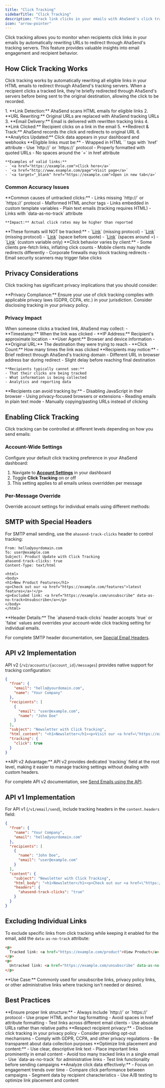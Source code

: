 ```yaml
---
title: "Click Tracking"
sidebarTitle: "Click Tracking"
description: "Track link clicks in your emails with AhaSend's click tracking feature - understand how it works, requirements, and implementation across SMTP and API"
icon: "arrow-pointer"
---
```


Click tracking allows you to monitor when recipients click links in your emails by automatically rewriting URLs to redirect through AhaSend's tracking servers. This feature provides valuable insights into email engagement and recipient behavior.

## How Click Tracking Works

Click tracking works by automatically rewriting all eligible links in your HTML emails to redirect through AhaSend's tracking servers. When a recipient clicks a tracked link, they're briefly redirected through AhaSend's servers before being sent to the original destination, allowing the click to be recorded.

<AccordionGroup>
  <Accordion title="The Tracking Process" icon="link">
    1. **Link Detection:** AhaSend scans HTML emails for eligible links
    2. **URL Rewriting:** Original URLs are replaced with AhaSend tracking URLs
    3. **Email Delivery:** Email is delivered with rewritten tracking links
    4. **Link Clicked:** Recipient clicks on a link in the email
    5. **Redirect & Track:** AhaSend records the click and redirects to original URL
    6. **Analytics Updated:** Click data appears in your dashboard and webhooks
  </Accordion>

  <Accordion title="Link Requirements" icon="code">
    **Eligible links must be:**
    - Wrapped in HTML `<a>` tags with `href` attribute
    - Use `http://` or `https://` protocol
    - Properly formatted with quoted URLs
    - No spaces around the `=` in href attribute

    **Examples of valid links:**
    - `<a href="https://example.com">Click here</a>`
    - `<a href="http://www.example.com/page">Visit page</a>`
    - `<a target="_blank" href="https://example.com">Open in new tab</a>`
  </Accordion>
</AccordionGroup>

### Common Accuracy Issues

<AccordionGroup>
  <Accordion title="Links Not Tracked" icon="link-slash">
    **Common causes of untracked clicks:**
    - Links missing `http://` or `https://` protocol
    - Malformed HTML anchor tags
    - Links embedded in custom template variables
    - Plain text emails (tracking requires HTML)
    - Links with `data-as-no-track` attribute

    **Impact:** Actual click rates may be higher than reported
  </Accordion>

  <Accordion title="Invalid Link Formats" icon="triangle-exclamation">
    **These formats will NOT be tracked:**
    - `<a href="example.com">Link</a>` (missing protocol)
    - `<a href="www.example.com">Link</a>` (missing protocol)
    - `<a href= "https://example.com">Link</a>` (space before quote)
    - `<a href = "https://example.com">Link</a>` (spaces around =)
    - `<a href="{{ url_variable }}">Link</a>` (custom variable only)
  </Accordion>

  <Accordion title="Email Client Variations" icon="devices">
    **Click behavior varies by client:**
    - Some clients pre-fetch links, inflating click counts
    - Mobile clients may handle redirects differently
    - Corporate firewalls may block tracking redirects
    - Email security scanners may trigger false clicks
  </Accordion>
</AccordionGroup>

## Privacy Considerations

Click tracking has significant privacy implications that you should consider:

<Warning>
**Privacy Compliance:** Ensure your use of click tracking complies with applicable privacy laws (GDPR, CCPA, etc.) in your jurisdiction. Consider disclosing tracking in your privacy policy.
</Warning>

### Privacy Impact

<AccordionGroup>
  <Accordion title="Information Collected" icon="database">
    When someone clicks a tracked link, AhaSend may collect:
    - **Timestamp:** When the link was clicked
    - **IP Address:** Recipient's approximate location
    - **User Agent:** Browser and device information
    - **Original URL:** The destination they were trying to reach
    - **Click Count:** How many times the link was clicked
  </Accordion>

  <Accordion title="Recipient Awareness" icon="eye">
    **Recipients may notice:**
    - Brief redirect through AhaSend's tracking domain
    - Different URL in browser address bar during redirect
    - Slight delay before reaching final destination

    **Recipients typically cannot see:**
    - That their clicks are being tracked
    - What information is being collected
    - Analytics and reporting data
  </Accordion>

  <Accordion title="Opt-out Considerations" icon="shield">
    **Recipients can avoid tracking by:**
    - Disabling JavaScript in their browser
    - Using privacy-focused browsers or extensions
    - Reading emails in plain text mode
    - Manually copying/pasting URLs instead of clicking
  </Accordion>
</AccordionGroup>

## Enabling Click Tracking

Click tracking can be controlled at different levels depending on how you send emails:

### Account-Wide Settings

Configure your default click tracking preference in your AhaSend dashboard:

1. Navigate to **[Account Settings](https://dash.ahasend.com/account/-/settings)** in your dashboard
2. Toggle **Click Tracking** on or off
3. This setting applies to all emails unless overridden per message

### Per-Message Override

Override account settings for individual emails using different methods:

## SMTP with Special Headers

For SMTP email sending, use the `ahasend-track-clicks` header to control tracking:

```plaintext SMTP Example
From: hello@yourdomain.com
To: user@example.com
Subject: Product Update with Click Tracking
ahasend-track-clicks: true
Content-Type: text/html

<html>
<body>
<h1>New Product Features</h1>
<p>Check out our <a href="https://example.com/features">latest features</a>!</p>
<p>Excluded link: <a href="https://example.com/unsubscribe" data-as-no-track>Unsubscribe</a></p>
</body>
</html>
```

<Note>
**Header Details:** The `ahasend-track-clicks` header accepts `true` or `false` values and overrides your account-wide click tracking setting for individual emails.
</Note>

For complete SMTP header documentation, see [Special Email Headers](/smtp/special-headers).

## API v2 Implementation

API v2 (`/v2/accounts/{account_id}/messages`) provides native support for tracking configuration:

```json API v2 Example
{
  "from": {
    "email": "hello@yourdomain.com",
    "name": "Your Company"
  },
  "recipients": [
    {
      "email": "user@example.com",
      "name": "John Doe"
    }
  ],
  "subject": "Newsletter with Click Tracking",
  "html_content": "<h1>Newsletter</h1><p>Visit our <a href=\"https://example.com\">website</a> for more info!</p>",
  "tracking": {
    "click": true
  }
}
```

<Info>
**API v2 Advantage:** API v2 provides dedicated `tracking` field at the root level, making it easier to manage tracking settings without dealing with custom headers.
</Info>

For complete API v2 documentation, see [Send Emails using the API](/api-reference/messages/create-message).

## API v1 Implementation

For API v1 (`/v1/email/send`), include tracking headers in the `content.headers` field:

```json API v1 Example
{
  "from": {
    "name": "Your Company",
    "email": "hello@yourdomain.com"
  },
  "recipients": [
    {
      "name": "John Doe",
      "email": "user@example.com"
    }
  ],
  "content": {
    "subject": "Newsletter with Click Tracking",
    "html_body": "<h1>Newsletter</h1><p>Check out our <a href=\"https://example.com/offers\">special offers</a>!</p>",
    "headers": {
      "ahasend-track-clicks": "true"
    }
  }
}
```

## Excluding Individual Links

To exclude specific links from click tracking while keeping it enabled for the email, add the `data-as-no-track` attribute:

```html HTML Example
<p>
  Tracked link: <a href="https://example.com/product">View Product</a>
</p>
<p>
  Untracked link: <a href="https://example.com/unsubscribe" data-as-no-track>Unsubscribe</a>
</p>
```

<Tip>
**Use Case:** Commonly used for unsubscribe links, privacy policy links, or other administrative links where tracking isn't needed or desired.
</Tip>

## Best Practices

<AccordionGroup>
  <Accordion title="Link Formatting" icon="code">
    **Ensure proper link structure:**
    - Always include `http://` or `https://` protocol
    - Use proper HTML anchor tag formatting
    - Avoid spaces in href attribute formatting
    - Test links across different email clients
    - Use absolute URLs rather than relative paths
  </Accordion>

  <Accordion title="Privacy and Compliance" icon="shield">
    **Respect recipient privacy:**
    - Disclose click tracking in your privacy policy
    - Consider providing opt-out mechanisms
    - Comply with GDPR, CCPA, and other privacy regulations
    - Be transparent about data collection purposes
  </Accordion>

  <Accordion title="Link Strategy" icon="bullseye">
    **Optimize link placement and content:**
    - Use clear, descriptive link text
    - Place important links prominently in email content
    - Avoid too many tracked links in a single email
    - Use `data-as-no-track` for administrative links
    - Test link functionality before sending campaigns
  </Accordion>

  <Accordion title="Data Analysis" icon="chart-line">
    **Analyze click data effectively:**
    - Focus on engagement trends over time
    - Compare click performance between campaigns
    - Segment data by recipient characteristics
    - Use A/B testing to optimize link placement and content
  </Accordion>
</AccordionGroup>
